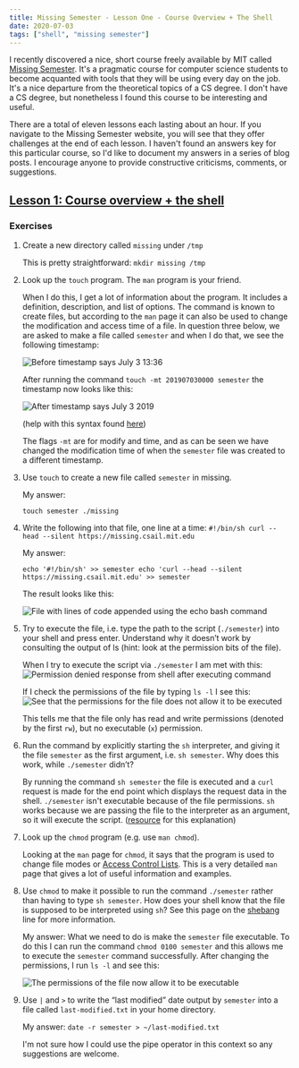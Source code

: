 ```yaml
---
title: Missing Semester - Lesson One - Course Overview + The Shell
date: 2020-07-03
tags: ["shell", "missing semester"]
---
```


I recently discovered a nice, short course freely available by MIT called [Missing Semester](https://missing.csail.mit.edu/). It's a pragmatic course for computer science students to become acquanted with tools that they will be using every day on the job. It's a nice departure from the theoretical topics of a CS degree. I don't have a CS degree, but nonetheless I found this course to be interesting and useful.

There are a total of eleven lessons each lasting about an hour. If you navigate to the Missing Semester website, you will see that they offer challenges at the end of each lesson. I haven't found an answers key for this particular course, so I'd like to document my answers in a series of blog posts. I encourage anyone to provide constructive criticisms, comments, or suggestions. 

## [Lesson 1: Course overview + the shell](https://missing.csail.mit.edu/2020/course-shell/)

### Exercises 

1. Create a new directory called `missing` under `/tmp`

	This is pretty straightforward:
	`mkdir missing /tmp`

2. Look up the `touch` program. The `man` program is your friend.

	When I do this, I get a lot of information about the program. It includes a definition, description, and list of options. The command is known to create files, but according to the `man` page it can also be used to change the modification and access time of a file. In question three below, we are asked to make a file called `semester` and when I do that, we see the following timestamp:
	
	![Before timestamp says July 3 13:36](../../../images/missing/missing_l1_q2_before.png "Before timestamp says July 3 13:36")

	After running the command `touch -mt 201907030000 semester` the timestamp now looks like this:

	![After timestamp says July 3 2019](../../../images/missing/missing_l1_q2_after.png "After timestamp says July 3 2019")

	(help with this syntax found [here](https://hackernoon.com/how-to-change-a-file-s-last-modified-and-creation-dates-on-mac-os-x-494f8f76cdf4))
	
	The flags `-mt` are for modify and time, and as can be seen we have changed the modification time of when the `semester` file was created to a different timestamp.

3. Use `touch` to create a new file called `semester` in missing.

	My answer:
	
	`touch semester ./missing`

4. Write the following into that file, one line at a time:
	`
	#!/bin/sh
	curl --head --silent https://missing.csail.mit.edu
	`

	My answer:

	`echo '#!/bin/sh' >> semester
	 echo 'curl --head --silent https://missing.csail.mit.edu' >> semester`

	The result looks like this:

	![File with lines of code appended using the echo bash command](../../../images/missing/missing_l1_q4_result.png "File with lines of code appended using the echo bash command")

5. Try to execute the file, i.e. type the path to the script (`./semester`) into your shell and press enter. Understand why it doesn’t work by consulting the output of ls (hint: look at the permission bits of the file).
	
	When I try to execute the script via `./semester` I am met with this:
	![Permission denied response from shell after executing command](../../../images/missing/missing_l1_q5_denied.png "Permission denied response from shell after executing command")

	If I check the permissions of the file by typing `ls -l` I see this:
	![See that the permissions for the file does not allow it to be executed](../../../images/missing/missing_l1_q5_permissions.png "See that the permissions for the file does not allow it to be executed")

	This tells me that the file only has read and write permissions (denoted by the first `rw`), but no executable (`x`) permission.


6. Run the command by explicitly starting the `sh` interpreter, and giving it the file `semester` as the first argument, i.e. `sh semester`. Why does this work, while `./semester` didn’t?

	By running the command `sh semester` the file is executed and a `curl` request is made for the end point which displays the request data in the shell. `./semester` isn't executable because of the file permissions. `sh` works because we are passing the file to the interpreter as an argument, so it will execute the script. ([resource](https://apple.stackexchange.com/questions/101170/why-do-i-need-to-put-sh-before-running-sh-files) for this explanation)

7. Look up the `chmod` program (e.g. use `man chmod`).

	Looking at the `man` page for `chmod`, it says that the program is used to change file modes or [Access Control Lists](https://en.wikipedia.org/wiki/Access-control_list). This is a very detailed `man` page that gives a lot of useful information and examples.

8. Use `chmod` to make it possible to run the command `./semester` rather than having to type `sh semester`. How does your shell know that the file is supposed to be interpreted using `sh`? See this page on the [shebang](https://en.wikipedia.org/wiki/Shebang_(Unix)) line for more information.

	My answer:
	What we need to do is make the `semester` file executable. To do this I can run the command `chmod 0100 semester` and this allows me to execute the `semester` command successfully. After changing the permissions, I run `ls -l` and see this:

	![The permissions of the file now allow it to be executable](../../../images/missing/missing_l1_q8_permissions.png "The permissions of the file now allow it to be executable")

9. Use `|` and `>` to write the “last modified” date output by `semester` into a file called `last-modified.txt` in your home directory.

	My answer:
	`date -r semester > ~/last-modified.txt`

	I'm not sure how I could use the pipe operator in this context so any suggestions are welcome. 

